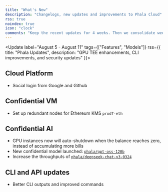 ```yaml
---
title: "What's New"
description: "Changelogs, new updates and improvements to Phala Cloud"
rss: true
noindex: true
icon: "clock"
comments: "Keep the recent updates for 4 weeks. Then we consolidate weekly updates to monthly summary like 'July 2025'"
---
```


<Update label="August 5 - August 11" tags={["Features", "Models"]} rss={{ title: "Phala Updates", description: "GPU TEE enhancements, CLI improvements, and security updates" }}>

  ## Cloud Platform

  - Social login from Google and Github

  ## Confidential VM

  - Set up redundant nodes for Ethereum KMS `prod7-eth`

  ## Confidential AI

  - GPU instances now will auto-shutdown when the balance reaches zero, instead of accumulating more bills
  - New confidential model launched: [`phala/gpt-oss-120b`](https://redpill.ai/models/phala/gpt-oss-120b)
  - Increase the throughputs of [`phala/deepseek-chat-v3-0324`](https://redpill.ai/models/phala/deepseek-chat-v3-0324)

  ## CLI and API updates

  - Better CLI outputs and improved commands
</Update>
